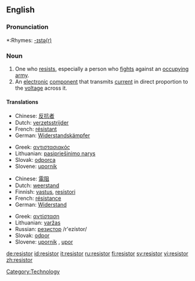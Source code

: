 ==English==

===Pronunciation===
*:Rhymes: [[Rhymes:English:-ɪstə(r)|-ɪstə(r)]]

===Noun===
{{en-noun}}

# One who [[resist]]s, especially a person who [[fight]]s against an [[occupy]]ing [[army]].
# An [[electronic]] [[component]] that transmits [[current]] in direct proportion to the [[voltage]] across it.

====Translations====
{{trans-top|One who resists, especially a person who fights against an occupying army}}
*Chinese: [[反抗]][[者]]
*Dutch: [[verzetsstrijder]] {{m}}
*French: [[résistant]] {{m}}
*German: [[Widerstandskämpfer]] {{m}}
{{trans-mid}}
*Greek: [[αντιστασιακός]] {{m}}
*Lithuanian: [[pasipriešinimo narys]] {{m}}
*Slovak: [[odporca]] {{m}}
*Slovene: [[upornik]] {{m}}
{{trans-bottom}}

{{trans-top|An electronic component that transmits current in direct proportion to the voltage across it}}
*Chinese: [[電阻]]
*Dutch: [[weerstand]] {{m}}
*Finnish: [[vastus]], [[resistori]]
*French: [[résistance]] {{f}}
*German: [[Widerstand]] {{m}}
{{trans-mid}}
*Greek: [[αντίσταση]] {{f}}
*Lithuanian: [[varžas]] {{f}}
*Russian: [[резистор]] /r'ezístor/ {{m}}
*Slovak: [[odpor]] {{m}}
*Slovene: [[upornik]] {{m}}, [[upor]] {{m}}
{{trans-bottom}}

[[Category:Technology]]

[[de:resistor]]
[[id:resistor]]
[[it:resistor]]
[[ru:resistor]]
[[fi:resistor]]
[[sv:resistor]]
[[vi:resistor]]
[[zh:resistor]]